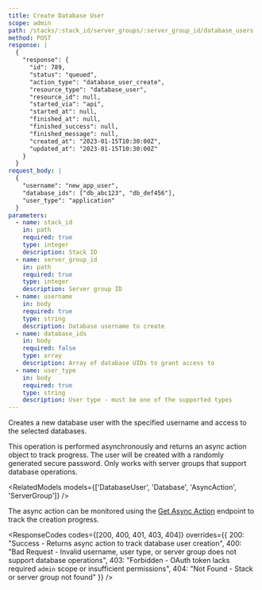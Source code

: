 ```yaml
---
title: Create Database User
scope: admin
path: /stacks/:stack_id/server_groups/:server_group_id/database_users
method: POST
response: |
  {
    "response": {
      "id": 789,
      "status": "queued",
      "action_type": "database_user_create",
      "resource_type": "database_user",
      "resource_id": null,
      "started_via": "api",
      "started_at": null,
      "finished_at": null,
      "finished_success": null,
      "finished_message": null,
      "created_at": "2023-01-15T10:30:00Z",
      "updated_at": "2023-01-15T10:30:00Z"
    }
  }
request_body: |
  {
    "username": "new_app_user",
    "database_ids": ["db_abc123", "db_def456"],
    "user_type": "application"
  }
parameters:
  - name: stack_id
    in: path
    required: true
    type: integer
    description: Stack ID
  - name: server_group_id  
    in: path
    required: true
    type: integer
    description: Server group ID
  - name: username
    in: body
    required: true
    type: string
    description: Database username to create
  - name: database_ids
    in: body
    required: false
    type: array
    description: Array of database UIDs to grant access to
  - name: user_type
    in: body
    required: true
    type: string
    description: User type - must be one of the supported types
---
```


Creates a new database user with the specified username and access to the selected databases.

This operation is performed asynchronously and returns an async action object to track progress. The user will be created with a randomly generated secure password. Only works with server groups that support database operations.

<RelatedModels models={['DatabaseUser', 'Database', 'AsyncAction', 'ServerGroup']} />

The async action can be monitored using the [Get Async Action](/v3/endpoints/async-actions/show) endpoint to track the creation progress.

<ResponseCodes 
  codes={[200, 400, 401, 403, 404]}
  overrides={{
    200: "Success - Returns async action to track database user creation",
    400: "Bad Request - Invalid username, user type, or server group does not support database operations", 
    403: "Forbidden - OAuth token lacks required `admin` scope or insufficient permissions",
    404: "Not Found - Stack or server group not found"
  }}
/>